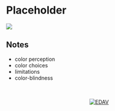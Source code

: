 # Placeholder {#placeholder}

![](images/banners/banners_placeholder_color.png)

## Notes

- color perception
- color choices
- limitations
- color-blindness







<!-- Footer -->
<center>
</br></br>
[![EDAV](images/icons/edav_resource_small.png)](index.html)
</br></br>
</center>